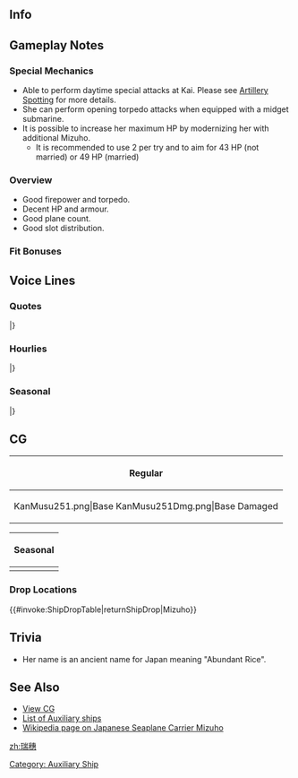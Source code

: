 ==Info==
{{KanmusuInfo|ID=251}}
{{KanmusuInfo|ID=251a}}

==Gameplay Notes==
===Special Mechanics===
* Able to perform daytime special attacks at Kai. Please see [[Combat/Artillery_Spotting|Artillery Spotting]] for more details.
* She can perform opening torpedo attacks when equipped with a midget submarine.
* It is possible to increase her maximum HP by modernizing her with additional Mizuho.
** It is recommended to use 2 per try and to aim for 43 HP (not married) or 49 HP (married)

===Overview===
* Good firepower and torpedo.
* Decent HP and armour.
* Good plane count.
* Good slot distribution.

===Fit Bonuses===
{{:{{BASEPAGENAME}}/Equipment Bonuses}}

==Voice Lines==
===Quotes===
{{ShipquoteHeader}}
{{ShipquoteKai
| scenario    =Introduction
| origin      =提督、お疲れ様です。水上機母艦「瑞穂」、推参致しました。どうぞよろしくお願い申し上げます。
| translation =Thank you for the hard work, Admiral. Seaplane tender, Mizuho, reporting for duty. Please take very good care of me.
| audio       =Mizuho-Intro.mp3
}}
{{ShipquoteKai
| scenario    =Library
| origin      =水上機母艦、瑞穂です。千歳、千代田に続いて建造された、
甲標的も運用可能な特殊水上機母艦です。新機軸の機関部があまり上手く行かなくって……
でも、開戦初頭の南方作戦などに参加致しました。 お役に立てるよう頑張りますね！
| translation =I'm the seaplane tender, Mizuho. I was built based on the design of Chitose and Chiyoda and I'm a special seaplane carrier that can use midget subs. 
The innovative engines were designed really well, but...<ref>She was to be mounted with a mixed steam/diesel engine but it was prone to breakdowns due to complexity.</ref> 
I was not able to make it in time for the Southern Operations. I'll do my best to be useful!<ref>Referring to the [https://ja.wikipedia.org/wiki/%E5%8D%97%E6%96%B9%E4%BD%9C%E6%88%A6 Japanese invasion of South East Asia].</ref>
| audio       =Mizuho-Library.mp3
}}
{{ShipquoteKai
| scenario    =Secretary 1
| origin      =うふふ♪　提督、どうされたのですか？　何かお忘れ物でも？
| translation =Ufufu♪ Is something the matter, Admiral? Did you forget something?
| audio       =Mizuho-Sec1.mp3
}}
{{ShipquoteKai
| scenario    =Secretary 2
| origin      =瑞穂をお呼びかしら？　嬉しいわ。
| translation =Did you call me? I'm happy.
| audio       =Mizuho-Sec2.mp3
}}
{{ShipquoteKai
| scenario    =Secretary 3
| origin      =提督、瑞穂にお気を使っていただいて、うれしいです。大丈夫、いつでも出撃できますわ。
| translation =I'm happy that I can be of service to you, Admiral. I'm fine, we can sortie at any time.
| audio       =Mizuho-Sec3.mp3
}}
{{ShipquoteKai
| scenario    =Secretary Idle
| origin      =おかしいわ、新しい機関部のはずなのに…あ、提督。なんでもありません。瑞穂、大丈夫です。
| translation =That's strange, there should be a new engine part somewhere... Ah, Admiral. It's nothing. I'm is fine.
| audio       =Mizuho-SecIdle.mp3
}}
{{ShipquoteKai
| scenario    =Secretary (Married)
| origin      =提督、お疲れですか？　いけません。瑞穂、何か美味しいものでもお作りしますね？　ええと、何がいいかしら？
| translation =Are you tired, Admiral? That's no good. Shall I make you something tasty? Ummm, I wonder what would be good?
| audio       =Mizuho-SecMarried.mp3
}}
{{ShipquoteKai
| scenario    =Wedding
| origin      =提督…瑞穂をお呼びでしょうか？　なにか大きな失敗をしてしまったかしら…ぇえ、この箱を私に？　開けてみてもいいのでしょうか？　あ……えっ？！　あ、あの………嬉しい…
| translation =Admiral... did you call me? I wonder if I made a really big mistake... Eh, is this box for me? Can I open it? Ah... eh?! Ah, umm... I'm happy...
| audio       =Mizuho-Wedding.mp3
}}
{{ShipquoteKai
| scenario    =Player's Score
| origin      =情報を確認されるのですね？　お待ちください。整理してお持ちします。
| translation =Do you want to review the inteligence? Please wait a minute. I'll have it organised for you.
| audio       =Mizuho-PlayerScore.mp3
}}
{{ShipquoteKai
| scenario    =Joining The Fleet
| origin      =水上機母艦、瑞穂、参ります。少しゆっくりで、ごめんなさい。
| translation =Seaplane tender, Mizuho, heading out. I'm sorry for being a little slow.
| audio       =Mizuho-JoinFleet.mp3
}}
{{ShipquoteKai
| scenario    =Equipment 1
| origin      =水上機がいいかしら？　それとも甲標的？　どうしましょう…
| translation =Would a seaplane be good? Or perhaps a midget sub? What should I do...
| audio       =Mizuho-Equip1.mp3
}}
{{ShipquoteKai
| scenario    =Equipment 2
| origin      =見たことのない兵装ですね。新兵器でしょうか？　ありがとうございます。
| translation =I've never seen many of these weapons before. Is this one new? Thank you very much.
| audio       =Mizuho-Equip2.mp3
}}
{{ShipquoteKai
| scenario    =Equipment 3
| origin      =水上機を出しましょうか？
| translation =Shall I take the seaplanes out?
| audio       =Mizuho-Equip3.mp3
}}
{{ShipquoteKai
| scenario    =Supply
| origin      =提督。瑞穂、感謝いたします。
| translation =Admiral. I'm really grateful.
| audio       =Mizuho-Supply.mp3
}}
{{ShipquoteKai
| scenario    =Docking (Minor)
| origin      =少し、煤が付いてしまいました。申し訳ありません、しばし下がりますね。
| translation =I've got a bit of soot on me. Please forgive me, I'll be out of action for a while.
| audio       =Mizuho-DockMinor.mp3
}}
{{ShipquoteKai
| scenario    =Docking (Major)
| origin      =申し訳ありません、このような姿で…瑞穂、湯浴みに参ります。すみません…	
| translation =Please forgive my appearance... I'll will be going to the baths. Excuse me...
| audio       =Mizuho-DockMajor.mp3
}}
{{ShipquoteKai
| scenario    =Construction
| origin      =提督、新しい艦の建造が完了した模様です。
| translation =A new ship has been completed according to the plans, Admiral.
| audio       =Mizuho-Construction.mp3
}}
{{ShipquoteKai
| scenario    =Return From Sortie
| origin      =提督、艦隊戻りました。無事に港に着いてよかったです。
| translation =Tthe fleet has returned, Admiral. It was good that we could return safely.
| audio       =Mizuho-SortieReturn.mp3
}}
{{ShipquoteKai
| scenario    =Starting A Sortie
| origin      =艦隊旗艦、瑞穂、進発いたします。皆さん、参りましょう。
| translation =Fleet flagship, Mizuho, departing. Everyone, let's go.
| audio       =Mizuho-Sortie.mp3
}}
{{ShipquoteKai
| scenario    =Starting A Battle
| origin      =て、敵艦！？　発見いたしました。ど、どうしましょう？　か、合戦、用意！　…ですね？
| translation =En-enemy ships!? We've been detected. Wh-what should we do? Ba-battle stations! ...Right?
| audio       =Mizuho-BattleStart.mp3
}}
{{ShipquoteKai
| scenario    =Attack
| origin      =瑞穂、参ります。攻撃開始。撃ち方、始め！
| translation =Mizuho, heading out. Begin attack. Open fire!
| audio       =Mizuho-Attack.mp3
}}
{{ShipquoteKai
| scenario    =Air Battle/ Daytime Spotting/ Night Battle Attack
| origin      =敵艦を、捕捉しなくては…！瑞穂、しっかり！
| translation =The enemy ships, won't capture us...! I need to keep it together!
| audio       =Mizuho-AirBattle.mp3
}}
{{ShipquoteKai
| scenario    =Night Battle
| origin      =よ、夜ですね。敵を追撃いたしますが、夜戦になってしまいます。どうしましょう？
| translation =I-it's night. We have to keep pursuing the enemy but, it has to be in night battle. What should I do?
| audio       =Mizuho-NightBattle.mp3
}}
{{ShipquoteKai
| scenario    =MVP
| origin      =えぇ！？　瑞穂の、瑞穂の戦果が一番なのですか？　提督、あの、どうしましょう？
| translation =Eeh!? I, I contributed the most? Admiral, ummm, what should I do?
| audio       =Mizuho-MVP.mp3
}}
{{ShipquoteKai
| scenario    =Minor Damage 1
| origin      =あぁ～っ!　い、痛い…魚雷ですか？！
| translation =	Aaaah~! I-it hurts... Was it a torpedo?!
| audio       =Mizuho-MinorDamage1.mp3
}}
{{ShipquoteKai
| scenario    =Minor Damage 2
| origin      =いやぁっ！　だ、大丈夫？　まだ沈まないで、お願い！
| translation =Nooo~! A-am I alright? Please don't let me sink yet!
| audio       =Mizuho-MinorDamage2.mp3
}}
{{ShipquoteKai
| scenario    =Major Damage
| origin      =あぁ～っ！　こ、こんな恰好で…でもまだ、航行でき…ます！
| translation =Aaaah~! T-to be in a state like this... but, I can still sail!
| audio       =Mizuho-MajorDamage.mp3
}}
{{ShipquoteKai
| scenario    =Sunk
| origin      =瑞穂…沈むのですね？　でも、今度はお役にたてて…瑞穂…良かった…です…
| translation =I'm... sinking? But, this time I feel unburdened... I'm... is... glad...
| audio       =Mizuho-Sinking.mp3
}}
|}<references/>

{{clear}}

===Hourlies===
{{ShipquoteHeader | type = hourly}}
{{ShipquoteKai
| scenario    =00:00
| origin      =提督。本日は、瑞穂がお側でお時間をお伝えいたします。よろしくお願い致します
| translation =Admiral. I'll be by your side to tell the time today. I look forward to working with you.
| audio       =MizuhoKai-0000.mp3
}}
{{ShipquoteKai
| scenario    =01:00
| origin      =提督、マルヒトマルマルとなりました。夜の艦隊は、本当に静かですね
| translation =It is now 0100, Admiral. The fleet is really quiet at night.
| audio       =MizuhoKai-0100.mp3
}}
{{ShipquoteKai
| scenario    =02:00
| origin      =提督、マルフタマルマルとなりました。こんな時間まで、本当にお疲れ様です
| translation =It is now 0200, Admiral. Thank you for working hard even at this hour.
| audio       =MizuhoKai-0200.mp3
}}
{{ShipquoteKai
| scenario    =03:00
| origin      =提督、マルサンマルマルとなりました。何かお夜食でもお作りしましょうか？　簡単な、お茶漬けでもいかがでしょうか？
| translation =It is now 0300, Admiral. Would you like me to make you anything for supper? How about something simple, like ochazuke?<ref>Ochazuke is tea poured over rice.</ref>
| audio       =MizuhoKai-0300.mp3
}}
{{ShipquoteKai
| scenario    =04:00
| origin      =提督、マルヨンマルマルとなりました。瑞穂特製のお茶漬け、お持ちしました。いかがでしょうか？　…そうですか？　良かったです♪
| translation =It is now 0400, Admiral. My special ochazuke is ready. How is it? ...Is that so? I'm glad♪	
| audio       =MizuhoKai-0400.mp3
}}
{{ShipquoteKai
| scenario    =05:00
| origin      =提督、マルゴーマルマルとなりました。少し空が白み始めましたね。もうすぐ、朝ですね
| translation =It is now 0500, Admiral. The sky is getting a little brighter. It will be morning soon.
| audio       =MizuhoKai-0500.mp3
}}
{{ShipquoteKai
| scenario    =06:00
| origin      =提督、マルロクマルマルとなりました。艦隊に総員起こしをかけますね
| translation =It is now 0600, Admiral. I will go assemble the fleet.
| audio       =MizuhoKai-0600.mp3
}}
{{ShipquoteKai
| scenario    =07:00
| origin      =提督、マルナナマルマルとなりました♪　朝食、お持ちしますね？　白米と焼き魚、お浸しと豆腐のお味噌汁です。召し上がって♪
| translation =It is now 0700, Admiral♪ I'll go get breakfast for you OK? Rice and grilled fish, vegetables and tofu miso soup. Enjoy♪
| audio       =MizuhoKai-0700.mp3
}}
{{ShipquoteKai
| scenario    =08:00
| origin      =提督、マルハチマルマルとなりました。昼食用の戦闘配食のおにぎりを作っておきますね？　少し、お待ちください
| translation =It is now 0800, Admiral. Shall I make some rice ball combat rations for lunch? Please wait a minute.
| audio       =MizuhoKai-0800.mp3
}}
{{ShipquoteKai
| scenario    =09:00
| origin      =提督、マルキュウマルマルとなりました。本格的な艦隊運用を始めるのですね？　了解いたしました。まずは編成を見なおされますか？
| translation =It is now 0900, Admiral. Isn't it time to start full-scale fleet operations? Roger that. First we need to organise the fleet right?
| audio       =MizuhoKai-0900.mp3
}}
{{ShipquoteKai
| scenario    =10:00
| origin      =提督、ヒトマルマルマルとなりました。～♪　海の上は気持ちいいですね。瑞穂、頑張りますね？
| translation =It is now 1000, Admiral. ～♪ The sea feels really good. I'll do my best OK?
| audio       =MizuhoKai-1000.mp3
}}
{{ShipquoteKai
| scenario    =11:00
| origin      =提督、ヒトヒトマルマルとなりました。もう少し頑張ったら、お昼にいたしましょう？　本日の戦闘配食は…瑞穂特製おにぎり、です♪
| translation =It is now 1100, Admiral. After a little more work, shall we get lunch? Today's combat rations are... My special rice balls♪
| audio       =MizuhoKai-1100.mp3
}}
{{ShipquoteKai
| scenario    =12:00
| origin      =提督ー！　ヒトフタマルマル、お昼です。瑞穂特製のおにぎりを召し上がって？　お味噌汁も…お持ちしました。茶碗に注いでおきますね？
| translation =Admiral! 1200, it's lunchtime. Do you want to have some of my special rice balls? I have some... miso soup here. Shall I pour you a bowl?
| audio       =MizuhoKai-1200.mp3
}}
{{ShipquoteKai
| scenario    =13:00
| origin      =提督、ヒトサンマルマルとなりました。午後も頑張ってまいりましょう。瑞穂もお側でお手伝い致します。
| translation =It is now 1300, Admiral. Let's work hard this afternoon. I'll be by your side to help.
| audio       =MizuhoKai-1300.mp3
}}
{{ShipquoteKai
| scenario    =14:00
| origin      =提督、ヒトヨンマルマ…あら、千歳さん？　お疲れ様です。また瑞穂もご一緒できて、嬉しいです♪　よろしくお願い致します
| translation =It is now 1400, Admi... Oh, Chitose-san? Thank you for your hard work. I'd be happy if you can accompany me♪ I look forward to working with you.
| audio       =MizuhoKai-1400.mp3
}}
{{ShipquoteKai
| scenario    =15:00
| origin      =提督、ヒトゴーマルマルです。千歳さんですか？　はい、第十一航空船団でご一緒させていただきました。はい。大切な…素敵な方です
| translation =It's 1500, Admiral. About Chitose-san? Yes, we were both serving in the 11th Air Fleet. Yes. She's an important... and amazing person.
| audio       =MizuhoKai-1500.mp3
}}
{{ShipquoteKai
| scenario    =16:00
| origin      =提督、ヒトロクマルマルとなりました。あ、那珂さん。こんにちわ。え、サイン？　あぁ…あ、ありがとうございます。大事にします…
| translation =It is now 1600, Admiral. Ah, Naka-san. Good afternoon. Eh, an autograph? Ah... Th-thank you very much. I'll treasure it...
| audio       =MizuhoKai-1600.mp3
}}
{{ShipquoteKai
| scenario    =17:00
| origin      =提督、ヒトナナマルマルとなりました。そろそろ艦載機の作戦時間はお終いですね。母港に艦隊を戻しましょう
| translation =It is now 1700, Admiral. It's almost time to end the naval aviation operations. Let's return the fleet to the home port.
| audio       =MizuhoKai-1700.mp3
}}
{{ShipquoteKai
| scenario    =18:00
| origin      =提督。ヒトハチマルマル、お夕飯の支度に入りますね。今晩は何がいいかしら？　炊き込みご飯と、イワシのつみれ汁はいかがでしょう？
| translation =Admiral. 1800, I'll begin dinner preparations now. I wonder what should I make? Would you like takikomi gohan and fish ball soup?<ref>[https://en.wikipedia.org/wiki/Takikomi_gohan Takikomi gohan] is a rice dish with ingredients cooked with the rice.</ref>
| audio       =MizuhoKai-1800.mp3
}}
{{ShipquoteKai
| scenario    =19:00
| origin      =提督、ヒトキュウマルマルとなりました。さぁ、お夕飯が出来ました。召し上がれ♪　炊き込みご飯、おかわり、いかがですか？
| translation =It is now 1900, Admiral. There we go, your dinner is ready. Enjoy♪ Would you like a second helping of the takikomi gohan?
| audio       =MizuhoKai-1900.mp3
}}
{{ShipquoteKai
| scenario    =20:00
| origin      =提督、フタマルマルマルです。炊き込みご飯、多めに作っておきましたので、おにぎりにしておきますね？提督、良かったらどうぞ
| translation =It's 2000, Admiral. I've made too much takikomi gohan, shall I make the leftovers into rice balls? I'll do it if you like.
| audio       =MizuhoKai-2000.mp3
}}
{{ShipquoteKai
| scenario    =21:00
| origin      =提督、フタヒトマルマ…あら、高雄さん、摩耶さん。お疲れ様です。その節は、大変お世話になりました。瑞穂、感謝しています
| translation =Admiral, 210... oh, Takao-san, Maya-san. Thank you for your hard work. I'm sorry for troubling you so much before. Mizuho is really grateful.<ref>Takao and Maya rescued Mizuho's survivors after she was sunk.</ref>
| audio       =MizuhoKai-2100.mp3
}}
{{ShipquoteKai
| scenario    =22:00
| origin      =提督、フタフタマルマルとなりました。神通さん、川内さんはこの時間でも頑張っていますね。流石です…ふわぁ…
| translation =It is now 2200, Admiral. Jintsu-san and Sendai-san are still so lively at this time. As expected of them... yawn...
| audio       =MizuhoKai-2200.mp3
}}
{{ShipquoteKai
| scenario    =23:00
| origin      =提督、フタサンマルマルです。本日も大変お疲れ様でした。おにぎり、この棚にしまってありますので、小腹がすいたら召し上がって？
| translation =It's 2300, Admiral. Thank you so much for all your hard work. I'll leave some rice balls on the shelf, eat them if you get hungry alright?
| audio       =MizuhoKai-2300.mp3
}}
|}<references/>

{{clear}}

===Seasonal===
{{SeasonalHeaderOld}}
{{SeasonalQuote
|scenario = [[Seasonal/Early_Autumn_2015_Seasonal_Update|Early Autumn 2015]]
|origin = 秋ですね。提督、ご飯の美味しい季節です。瑞穂、何かお作りしますね？何にしよう…
|translation =	It’s autumn. It’s the season of delicious meals, Admiral. Shall I make something? What should I make…
|audio = Mizuho_Early_Autumn2015.ogg
|notes =
}}
{{SeasonalQuote
|scenario = [[Seasonal/Christmas_2015|Christmas 2015]]
|origin = クリスマス…楽しいですね！瑞穂もライスコロッケ作ってみました！お味どうでしょう？
|translation =	Chirstmas… is fun! I made some rice croquettes! How do they taste?
|audio = Mizuho_Christmas_2015_Sec1.ogg
|notes =
}}
{{SeasonalQuote
|scenario = [[Seasonal/End_of_Year_2015|End of Year 2015]]
|origin = もう年末…提督、一年間本当に早いですね。瑞穂も大掃除に加わりますね。
|translation =	It’s already the end of the year… The year sure flew by, Admiral. I’ll go join in the spring cleaning.
|audio = Mizuho_Year_End_2015_Sec1.ogg
|notes = 
}}
{{SeasonalQuote
|scenario = [[Seasonal/New_Year_2016|New Year 2016]]
|origin = 提督、新年…明けましておめでとうございます！本年も第十一航空戦隊と瑞穂、どうぞ宜しくお願いいたします！
|translation =	Happy… New Year, Admiral! Please take care of Carrier Division 11 and I this year too!
|audio = Mizuho_New_Years_Day_2016_Sec1.ogg
|notes = 
}}
{{SeasonalQuote
|scenario = [[Seasonal/Setsubun_2016|Setsubun 2016]]
|origin = 節…分…ですか？え？摩耶さん、鬼役されるのですか？投げてみろって…え、ええっ？
|translation =	It’s… Setsubun? Eh? You’re playing the Oni, Maya-san? “Just throw it”… E-eeeeh?
|audio = Mizuho_Setsubun_2016_Sec1.ogg
|notes = 
}}
{{SeasonalQuote
|scenario = [[Seasonal/Valentine%27s_Day_2016|Valentine’s Day 2016]]
|origin = 提督、瑞穂チョコレートのお菓子作って見たんです？お一ついかがでしょうか？
|translation =	Did you see me making chocolate candy, Admiral? Would you like one?
|audio = Mizuho_Valentine_Sec1.ogg
|notes = 
}}
{{SeasonalQuote
|scenario = [[Seasonal/White_Day_2016|White Day 2016]]
|origin = 提督、これは？チョコレート菓子のお返し？…感謝いたします。瑞穂、嬉しいです！
|translation =	What’s this, Admiral? In return for the chocolate candy? …I’m grateful. I’m happy!
|audio = Mizuho_White_Day_2016.ogg
|notes = 
}}
{{SeasonalQuote
|scenario = [[Seasonal/Coming_of_Spring_2016|Spring 2016]]
|origin = 提督、少し暖かくなてきましたね？今年も春が訪れるですね。瑞穂、感慨深いです！
|translation =	It’s gotten a bit warmer right, Admiral? Spring is here again this year. I’m deeply moved!
|audio = Mizuho_Spring_2016_Sec1.ogg
|notes = 
}}
{{SeasonalQuote
|scenario = [[Seasonal/Third_Anniversary|3rd Anniversary]]
|origin = 提督、三周年だそうです。本当におめでとうございます。瑞穂も、嬉しいです♪
|translation =	It’s the 3rd Anniversary, Admiral. My sincerest congratulations. I’m happy♪
|audio = Mizuho_3rd_Anniversary_Sec1.mp3
|notes = 
}}
{{SeasonalQuote
|scenario = [[Seasonal/Rainy_Season_2016|Rainy Season 2016]]
|origin = この季節…少し、物悲しいですね。潜水艦ですか？そうですね、未だに少し…複雑、ですね。
|translation =	The rainy season… is a bit melancholy. Submarines? My feelings towards them are still… a bit complicated.
|audio = Mizuho_Rainy_Season_2016_Sec1.mp3
|notes = 
}}
{{SeasonalQuote
|scenario = [[Seasonal/Early_Summer_2016|Early Summer 2016]]
|origin = だいぶ暑くなってきましたね。今年も…今年も夏がくるのですね。瑞穂、夏はあまり…
|translation =	It’s gotten really hot now. Summer… Summer is here again. Summer is too much for me…
|audio = Mizuho_Early_Summer_Sec1_2016.ogg
|notes = 
}}
{{SeasonalQuote
|scenario = [[Seasonal/Summer_2016|Midsummer 2016]]
|origin = 猛暑日が続きますね。提督、お体は大丈夫ですか？そうですか。お元気そう…ですね。
|translation =	The blazing days are continuing. How are you holding up, Admiral? I see. You’re looking… well.
|audio = Mizuho_Sec1_Midsummer_2016.ogg
|notes = 
}}
{{SeasonalQuote
|scenario = [[Seasonal/Fourth_Anniversary|4th Anniversary]]
|origin = 提督、四周年だそうですね。本当におめでとうございます。瑞穂も…瑞穂も嬉しいです！
|translation =	It’s the 4th Anniversary, Admiral. My sincerest congratulations. I’m… I’m happy too!
|audio = Mizuho_4th_Anniversary_Sec1_2017.mp3
|notes = 
}}
{{SeasonalQuote
|scenario = [[Seasonal/Fifth_Anniversary|5th Anniversary]]
|origin = 提督、今日は大切な記念日ですね。瑞穂も、ご一緒できて…よかったです。
|translation =	Today is an important anniversary, Admiral. I’m happy… that I can spend it with you.
|audio = Mizuho_5th_Anniversary_Sec1.mp3
|notes = 
}}
|}

==CG==
{| class="mw-collapsible mw-collapsed wikitable" style="width: 100%;"
!Regular
|-
|<gallery>
KanMusu251.png|Base
KanMusu251Dmg.png|Base Damaged
</gallery>
|}

{| class="mw-collapsible mw-collapsed wikitable" style="width: 100%;"
!Seasonal
|-
|<gallery>
Mizuho_Autumn2015.png|[[Seasonal/Early_Autumn_2015_Seasonal_Update|Early Autumn 2015]]
Mizuho_Autumn2015_dmg.png|[[Seasonal/Early_Autumn_2015_Seasonal_Update|Early Autumn 2015 Damaged]]
Mizuho_New_Year_2016.png|[[Seasonal/New_Year_2016|New Year 2016]]
Mizuho_Setsubun_2016.png|[[Seasonal/Setsubun_2016|Setsubun 2016]]
Mizuho_Valentines_2016.png|[[Seasonal/Valentine%27s_Day_2016|Valentine's Day 2016]]
Mizuho_Sukiya.png|[[Seasonal/White_Day_2016|Sukiya Collaboration 2016]]
Mizuho_Third_Anniversery.png|[[Seasonal/Third_Anniversary|3rd Anniversary]]
Mizuho_Rainy_Season.png|[[Seasonal/Rainy_Season_2016|Rainy Season 2016]]
KanMusu251Nakau.png|[[Seasonal/Nakau_Collaboration|Nakau Collaboration]]
KanMusu251NakauDmg.png|[[Seasonal/Nakau_Collaboration|Nakau Collaboration Damaged]]
Kanmusu_251_Christmas_2016.png|[[Seasonal/Christmas_2016|Christmas 2016]]
Kanmusu_251_Christmas_2016_dmg.png|[[Seasonal/Christmas_2016|Christmas 2016 Damaged]]
KanMusu_251_Hinamatsuri.png|[[Seasonal/Hinamatsuri_2017|Hinamatsuri 2017]]
KanMusu_251_Hinamatsuri_dmg.png|[[Seasonal/Hinamatsuri_2017|Hinamatsuri 2017 Damaged]]
KanMusu251Halloween.png|[[Seasonal/Late_Autumn_2017|Halloween 2017]]
KanMusu251HalloweenDmg.png|[[Seasonal/Late_Autumn_2017|Halloween 2017 Damaged]]
KanMusu251Summer.png|[[Seasonal/Summer_2018|Summer 2018]]
KanMusu251SummerDmg.png||[[Seasonal/Summer_2018|Summer 2018 Damaged]]
KanMusu251Fall.png|[[Seasonal/Late_Autumn_2018|Late Autumn 2018]]
KanMusu251FallDmg.png||[[Seasonal/Late_Autumn_2018|Late Autumn 2018 Damaged]]
KanMusu451Lawson2019.png|[[Seasonal/Valentine%27s_Day_2019|Lawson Collaboration 2019]]
</gallery>
|}

=== Drop Locations ===
{{#invoke:ShipDropTable|returnShipDrop|Mizuho}}

==Trivia==
* Her name is an ancient name for Japan meaning "Abundant Rice". 

==See Also==
*[[{{PAGENAMEE}}/Gallery|View {{PAGENAME}} CG]]
*[[Auxiliary Ships|List of Auxiliary ships]]
*[[:wikipedia:Japanese_seaplane_carrier_Mizuho|Wikipedia page on Japanese Seaplane Carrier Mizuho]]
{{Shiplist}}
[[Category: Auxiliary Ship]]
[[zh:瑞穗]]